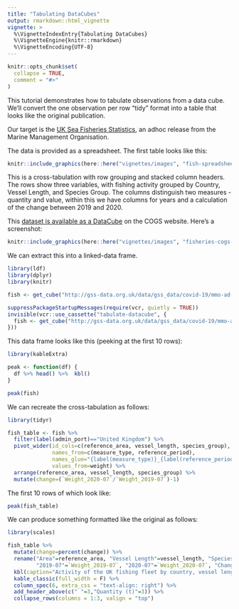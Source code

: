 ```yaml
---
title: "Tabulating DataCubes"
output: rmarkdown::html_vignette
vignette: >
  %\VignetteIndexEntry{Tabulating DataCubes}
  %\VignetteEngine{knitr::rmarkdown}
  %\VignetteEncoding{UTF-8}
---
```


```r
knitr::opts_chunk$set(
  collapse = TRUE,
  comment = "#>"
)
```

This tutorial demonstrates how to tabulate observations from a data cube. We'll convert the one observation per row "tidy" format into a table that looks like the original publication.

Our target is the [UK Sea Fisheries Statistics](https://www.gov.uk/government/collections/ad-hoc-statistical-releases-sea-fisheries-statistics), an adhoc release from the Marine Management Organisation.

The data is provided as a spreadsheet. The first table looks like this:

```r
knitr::include_graphics(here::here("vignettes/images", "fish-spreadsheet.png"))
```

This is a cross-tabulation with row grouping and stacked column headers. The rows show three variables, with fishing activity grouped by Country, Vessel Length, and Species Group. The columns distinguish two measures - quantity and value, within this we have columns for years and a calculation of the change between 2019 and 2020.

This [dataset is available as a DataCube](https://staging.gss-data.org.uk/cube/explore?uri=http%3A%2F%2Fgss-data.org.uk%2Fdata%2Fgss_data%2Fcovid-19%2Fmmo-ad-hoc-statistical-release-uk-sea-fisheries-statistics-catalog-entry) on the COGS website. Here's a screenshot:

```r
knitr::include_graphics(here::here("vignettes/images", "fisheries-cogs-cubeview.png"))
```

We can extract this into a linked-data frame.

```r
library(ldf)
library(dplyr)
library(knitr)
```

```r
fish <- get_cube("http://gss-data.org.uk/data/gss_data/covid-19/mmo-ad-hoc-statistical-release-uk-sea-fisheries-statistics#dataset")
```

```r
suppressPackageStartupMessages(require(vcr, quietly = TRUE))
invisible(vcr::use_cassette("tabulate-datacube", {
  fish <- get_cube("http://gss-data.org.uk/data/gss_data/covid-19/mmo-ad-hoc-statistical-release-uk-sea-fisheries-statistics#dataset")
}))
```

This data frame looks like this (peeking at the first 10 rows):

```r
library(kableExtra)

peak <- function(df) {
  df %>% head() %>%  kbl()
}

peak(fish)
```

We can recreate the cross-tabulation as follows:

```r
library(tidyr)

fish_table <- fish %>% 
  filter(label(admin_port)=="United Kingdom") %>%
  pivot_wider(id_cols=c(reference_area, vessel_length, species_group),
              names_from=c(measure_type, reference_period),
              names_glue="{label(measure_type)}_{label(reference_period)}",
              values_from=weight) %>%
  arrange(reference_area, vessel_length, species_group) %>%
  mutate(change=(`Weight_2020-07`/`Weight_2019-07`)-1)
```

The first 10 rows of which look like:
```r
peak(fish_table)
```

We can produce something formatted like the original as follows:
```r
library(scales)

fish_table %>% 
  mutate(change=percent(change)) %>%
  rename("Area"=reference_area, "Vessel Length"=vessel_length, "Species Group"=species_group,
         "2019-07"=`Weight_2019-07`, "2020-07"=`Weight_2020-07`, "Change"=change) %>%
  kbl(caption="Activity of the UK fishing fleet by country, vessel length and species group", escape=F) %>%
  kable_classic(full_width = F) %>%
  column_spec(6, extra_css = "text-align: right") %>%
  add_header_above(c(" "=3,"Quantity (t)"=3)) %>%
  collapse_rows(columns = 1:3, valign = "top")
```
